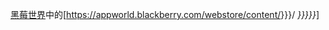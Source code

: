 [[黑莓世界]]中的[https://appworld.blackberry.com/webstore/content/{{{1|{{{id}}}}}}/ ''{{{2|{{{name|{{PAGENAME}}}}}}}}'']<noinclude>
{{documentation}}
</noinclude>